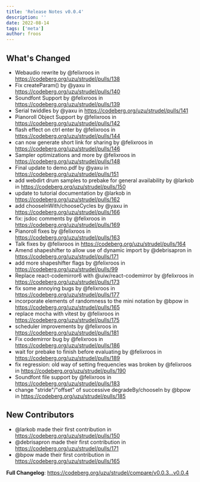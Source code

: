 ```yaml
---
title: 'Release Notes v0.0.4'
description: ''
date: 2022-08-14
tags: ['meta']
author: froos
---
```


## What's Changed

- Webaudio rewrite by @felixroos in https://codeberg.org/uzu/strudel/pulls/138
- Fix createParam() by @yaxu in https://codeberg.org/uzu/strudel/pulls/140
- Soundfont Support by @felixroos in https://codeberg.org/uzu/strudel/pulls/139
- Serial twiddles by @yaxu in https://codeberg.org/uzu/strudel/pulls/141
- Pianoroll Object Support by @felixroos in https://codeberg.org/uzu/strudel/pulls/142
- flash effect on ctrl enter by @felixroos in https://codeberg.org/uzu/strudel/pulls/144
- can now generate short link for sharing by @felixroos in https://codeberg.org/uzu/strudel/pulls/146
- Sampler optimizations and more by @felixroos in https://codeberg.org/uzu/strudel/pulls/148
- Final update to demo.pdf by @yaxu in https://codeberg.org/uzu/strudel/pulls/151
- add webdirt drum samples to prebake for general availability by @larkob in https://codeberg.org/uzu/strudel/pulls/150
- update to tutorial documentation by @larkob in https://codeberg.org/uzu/strudel/pulls/162
- add chooseInWith/chooseCycles by @yaxu in https://codeberg.org/uzu/strudel/pulls/166
- fix: jsdoc comments by @felixroos in https://codeberg.org/uzu/strudel/pulls/169
- Pianoroll fixes by @felixroos in https://codeberg.org/uzu/strudel/pulls/163
- Talk fixes by @felixroos in https://codeberg.org/uzu/strudel/pulls/164
- Amend shapeshifter to allow use of dynamic import by @debrisapron in https://codeberg.org/uzu/strudel/pulls/171
- add more shapeshifter flags by @felixroos in https://codeberg.org/uzu/strudel/pulls/99
- Replace react-codemirror6 with @uiw/react-codemirror by @felixroos in https://codeberg.org/uzu/strudel/pulls/173
- fix some annoying bugs by @felixroos in https://codeberg.org/uzu/strudel/pulls/177
- incorporate elements of randomness to the mini notation by @bpow in https://codeberg.org/uzu/strudel/pulls/165
- replace mocha with vitest by @felixroos in https://codeberg.org/uzu/strudel/pulls/175
- scheduler improvements by @felixroos in https://codeberg.org/uzu/strudel/pulls/181
- Fix codemirror bug by @felixroos in https://codeberg.org/uzu/strudel/pulls/186
- wait for prebake to finish before evaluating by @felixroos in https://codeberg.org/uzu/strudel/pulls/189
- fix regression: old way of setting frequencies was broken by @felixroos in https://codeberg.org/uzu/strudel/pulls/190
- Soundfont file support by @felixroos in https://codeberg.org/uzu/strudel/pulls/183
- change "stride"/"offset" of successive degradeBy/chooseIn by @bpow in https://codeberg.org/uzu/strudel/pulls/185

## New Contributors

- @larkob made their first contribution in https://codeberg.org/uzu/strudel/pulls/150
- @debrisapron made their first contribution in https://codeberg.org/uzu/strudel/pulls/171
- @bpow made their first contribution in https://codeberg.org/uzu/strudel/pulls/165

**Full Changelog**: https://codeberg.org/uzu/strudel/compare/v0.0.3...v0.0.4
